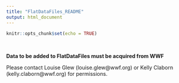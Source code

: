 ```yaml
---
title: "FlatDataFiles_README"
output: html_document
---
```


```r
knitr::opts_chunk$set(echo = TRUE)
```

<br>

__Data to be added to FlatDataFiles must be acquired from WWF__

Please contact Louise Glew (louise.glew@wwf.org) or Kelly Claborn (kelly.claborn@wwf.org) for permissions.


